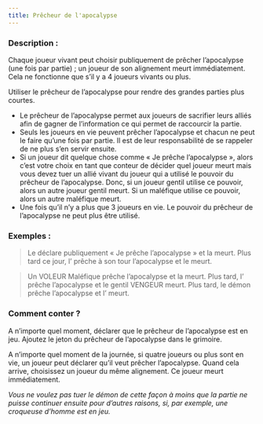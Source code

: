 ```yaml
---
title: Prêcheur de l'apocalypse
---
```



<Role PRECHEUR_DE_L_APOCALYPSE header />

### Description :

Chaque joueur vivant peut choisir publiquement de prêcher l’apocalypse (une fois par partie) ; un joueur de son alignement meurt immédiatement. Cela ne fonctionne que s’il y a 4 joueurs vivants ou plus.

Utiliser le prêcheur de l’apocalypse pour rendre des grandes parties plus courtes.

  -	Le prêcheur de l’apocalypse permet aux joueurs de sacrifier leurs alliés afin de gagner de l’information ce qui permet de raccourcir la partie. 
  -	Seuls les joueurs en vie peuvent prêcher l’apocalypse et chacun ne peut le faire qu’une fois par partie. Il est de leur responsabilité de se rappeler de ne plus s’en servir ensuite.
  -	Si un joueur dit quelque chose comme « Je prêche l’apocalypse », alors c’est votre choix en tant que conteur de décider quel joueur meurt mais vous devez tuer un allié vivant du joueur qui a utilisé le pouvoir du prêcheur de l’apocalypse. Donc, si un joueur gentil utilise ce pouvoir, alors un autre joueur gentil meurt. Si un maléfique utilise ce pouvoir, alors un autre maléfique meurt.
  -	Une fois qu’il n’y a plus que 3 joueurs en vie. Le pouvoir du prêcheur de l’apocalypse ne peut plus être utilisé.

### Exemples :

> Le <Role MOINE /> déclare publiquement « Je prêche l’apocalypse » et la <Role LAVANDIERE /> meurt. Plus tard ce jour, l’<Role EMPOISONNEUR /> prêche à son tour l’apocalypse et le <Role BARON /> meurt.

> Un VOLEUR Maléfique prêche l’apocalypse et la <Role CROQUEUSE_D_HOMMES /> meurt. Plus tard, l’<Role ESPION /> prêche l’apocalypse et le gentil VENGEUR meurt. Plus tard, le démon prêche l’apocalypse et l’<Role ESPION /> meurt.

### Comment conter ?
A n’importe quel moment, déclarer que le prêcheur de l’apocalypse est en jeu. Ajoutez le jeton du prêcheur de l’apocalypse dans le grimoire.

A n’importe quel moment de la journée, si quatre joueurs ou plus sont en vie, un joueur peut déclarer qu’il veut prêcher l’apocalypse. Quand cela arrive, choisissez un joueur du même alignement. Ce joueur meurt immédiatement.

_Vous ne voulez pas tuer le démon de cette façon à moins que la partie ne puisse continuer ensuite pour d’autres raisons, si, par exemple, une croqueuse d’homme est en jeu._

